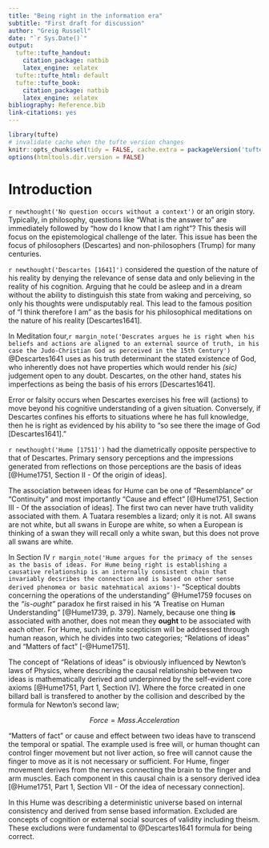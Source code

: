 ```yaml
---
title: "Being right in the information era"
subtitle: "First draft for discussion"
author: "Greig Russell"
date: "`r Sys.Date()`"
output:
  tufte::tufte_handout:
    citation_package: natbib
    latex_engine: xelatex
  tufte::tufte_html: default
  tufte::tufte_book:
    citation_package: natbib
    latex_engine: xelatex
bibliography: Reference.bib
link-citations: yes
---
```


```r
library(tufte)
# invalidate cache when the tufte version changes
knitr::opts_chunk$set(tidy = FALSE, cache.extra = packageVersion('tufte'))
options(htmltools.dir.version = FALSE)
```

# Introduction

`r newthought('No question occurs without a context')` or an origin story. Typically, in philosophy, questions like "What is the answer to " are immediately followed by "how do I know that I am right"? This thesis will focus on the epistemological challenge of the later. This issue has been the focus of philosophers (Descartes) and non-philosophers (Trump) for many centuries.  

`r newthought('Descartes [1641]')` considered the question of the nature of his reality by denying the relevance of sense data and only believing in the reality of his cognition. Arguing that he could be asleep and in a dream without the ability to distinguish this state from waking and perceiving, so only his thoughts were undisputably real. This lead to the famous position of "I think therefore I am" as the basis for his philosophical meditations on the nature of his reality [Descartes1641].  

In Meditation four,`r margin_note('Descrates argues he is right when his beliefs and actions are aligned to an external source of truth, in his case the Judo-Christian God as perceived in the 15th Century')` @Descartes1641 uses as his truth determinant the stated existence of God, who inherently does not have properties which would render his _(sic)_  judgement open to any doubt. Descartes, on the other hand, states his imperfections as being the basis of his errors [Descartes1641].    

Error or falsity occurs when Descartes exercises his free will (actions) to move beyond his cognitive understanding of a given situation. Conversely, if Descartes confines his efforts to situations where he has full knowledge, then he is right as evidenced by his ability to "so see there the image of God [Descartes1641]."  

 `r newthought('Hume [1751]')` had the diametrically opposite perspective to that of Descartes. Primary sensory perceptions and the impressions generated from reflections on those perceptions are the basis of ideas [@Hume1751, Section II - Of the origin of ideas]. 

The association between ideas for Hume can be one of "Resemblance" or "Continuity" and most importantly "Cause and effect" [@Hume1751, Section III - Of the association of ideas]. The first two can never have truth validity associated with them. A Tuatara resembles a lizard; only it is not. All swans are not white, but all swans in Europe are white, so when a European is thinking of a swan they will recall only a white swan, but this does not prove all swans are white.

In Section IV `r margin_note('Hume argues for the primacy of the senses as the basis of ideas. For Hume being right is establishing a causative relationship is an internally consistent chain that invariably decsribes the connection and is based on other sense derived phenomea or basic matehmatical axioms')`- "Sceptical doubts concerning the operations of the understanding" @Hume1759 focuses on the _"is-ought"_ paradox he first raised in his "A Treatise on Human Understanding" [@Hume1739, p. 379]. Namely, because one thing **is** associated with another,  does not mean they **ought** to be associated with each other.  For Hume, such infinite scepticism will be addressed through human reason, which he divides into two categories; "Relations of ideas" and "Matters of fact" [-@Hume1751].  

The concept of "Relations of ideas" is obviously influenced by Newton's laws of Physics, where describing the causal relationship between two ideas is mathematically derived and underpinned by the self-evident core axioms [@Hume1751, Part 1, Section IV]. Where the force created in one billard ball is transfered to another by the collision and described by the formula for Newton's second law;

$$Force = Mass. Acceleration$$

"Matters of fact" or cause and effect between two ideas have to transcend the temporal or spatial. The example used is free will, or human thought can control finger movement but not liver action, so free will cannot cause the finger to move as it is not necessary or sufficient. For Hume, finger movement derives from the nerves connecting the brain to the finger and arm muscles. Each component in this causal chain is a sensory derived idea [@Hume1751, Part 1, Section VII - Of the idea of necessary connection].  

In this Hume was describing a deterministic universe based on internal consistency and derived from sense based information. Excluded are concepts of cognition or external social sources of validity including theism. These excludions were fundamental to @Descartes1641 formula for being correct.  

